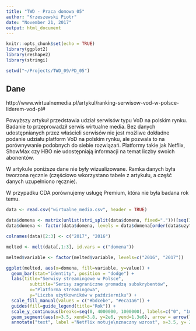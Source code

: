 ```yaml
---
title: "TWD - Praca domowa 05"
author: "Krzeszewski Piotr"
date: "November 21, 2017"
output: html_document
---
```


```r
knitr::opts_chunk$set(echo = TRUE)
library(ggplot2)
library(reshape2)
library(stringi)

setwd("~/Projects/TWD_09/PD_05")

```

## Dane

http://www.wirtualnemedia.pl/artykul/ranking-serwisow-vod-w-polsce-liderem-vod-pl#

Powyższy artykuł przedstawia udział serwisów typu VoD na polskim rynku. Badanie to przeprowadził serwis wirtualne media. Bez danych udostępnianych przez właścieli serwisów nie jest możliwe dokładne podanie udziału platform VoD na polskim rynku, ale pozwala to na porównywanie podobnych do siebie rozwiązań. Platformy takie jak Netflix, ShowMax czy HBO nie udostępniają informacji na temat liczby swoich abonentów. 

W artykule poniższe dane nie były wizualizowane. Ramka danych była tworzona ręcznie (częściowo wkorzystano tabele z artykułu, a część danych uzupełniono ręcznie).

W przypadku CDA porównujemy usługę Premium, która nie była badana rok temu. 

```r
data <- read.csv("wirtualne_media.csv", header = TRUE)

data$domena <- matrix(unlist(stri_split(data$domena, fixed=".")))[seq(1, 20,2),1]
data$domena <- factor(data$domena, levels = data$domena[order(data$uzytkownicy)])

colnames(data)[2:3] <- c("2017", "2016")

melted <- melt(data[,1:3], id.vars = c("domena"))

melted$variable <- factor(melted$variable, levels=c("2016", "2017"))

ggplot(melted, aes(x=domena, fill=variable, y=value)) +
  geom_bar(stat="identity", position = "dodge") +
  labs(title="Serwisy streamingowe w Polsce",
         subtitle="Serisy zagraniczne gromadzą subskrybentów",
         x="Platforma streamingowa",
         y="Liczba użytkowników w październiku") +
  scale_fill_manual(values = c("#bdcebe", "#eca1a6")) +
  guides(fill=guide_legend(title="Rok")) + 
  scale_y_continuous(breaks=seq(0, 4000000, 1000000), labels=c("0", "1mln", "2mln", "3mln", "4mln")) +
  geom_segment(aes(x=3.5, xend=3.8, y=2e6, yend=1.3e6), arrow = arrow(length = unit(0.5, "cm"), type = "closed"),col='red') +
  annotate("text", label ="Netflix notuje\nznaczny wzrost", x=3.5, y= 2.3e6)

```